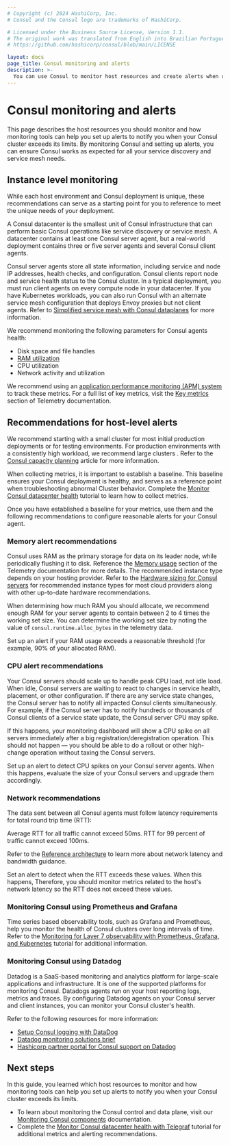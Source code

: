 ```yaml
---
# Copyright (c) 2024 HashiCorp, Inc.
# Consul and the Consul logo are trademarks of HashiCorp.

# Licensed under the Business Source License, Version 1.1.
# The original work was translated from English into Brazilian Portuguese.
# https://github.com/hashicorp/consul/blob/main/LICENSE

layout: docs
page_title: Consul monitoring and alerts
description: >-
  You can use Consul to monitor host resources and create alerts when resource consumption reaches a defined level. Learn about best practices for Consul monitoring and alerts.
---
```


# Consul monitoring and alerts

This page describes the host resources you should monitor and how monitoring tools can help you set up alerts to notify you when your Consul cluster exceeds its limits. By monitoring Consul and setting up alerts, you can ensure Consul works as expected for all your service discovery and service mesh needs.

## Instance level monitoring

While each host environment and Consul deployment is unique, these recommendations can serve as a starting point for you to reference to meet the unique needs of your deployment.

A Consul datacenter is the smallest unit of Consul infrastructure that can perform basic Consul operations like service discovery or service mesh. A datacenter contains at least one Consul server agent, but a real-world deployment contains three or five server agents and several Consul client agents.

Consul server agents store all state information, including service and node IP addresses, health checks, and configuration. Consul clients report node and service health status to the Consul cluster. In a typical deployment, you must run client agents on every compute node in your datacenter. If you have Kubernetes workloads, you can also run Consul with an alternate service mesh configuration that deploys Envoy proxies but not client agents. Refer to [Simplified service mesh with Consul dataplanes](/consul/docs/architecture/control-plane/dataplane) for more information.

We recommend monitoring the following parameters for Consul agents health:

- Disk space and file handles
- [RAM utilization](/consul/docs/reference/agent/telemetry#memory-usage)
- CPU utilization
- Network activity and utilization

We recommend using an [application performance monitoring (APM) system](#monitoring-tools) to track these metrics. For a full list of key metrics, visit the [Key metrics](/consul/docs/reference/agent/telemetry#key-metrics) section of Telemetry documentation.

## Recommendations for host-level alerts

We recommend starting with a small cluster for most initial production deployments or for testing environments. For production environments with a consistently high workload, we recommend large clusters . Refer to the [Consul capacity planning](/well-architected-framework/reliability/reliability-consul-capacity-planning#minimum-hardware-requirements) article for more information.

When collecting metrics, it is important to establish a baseline. This baseline ensures your Consul deployment is healthy, and serves as a reference point when troubleshooting abnormal Cluster behavior. Complete the [Monitor Consul datacenter health](/consul/tutorials/day-2-operations/monitor-datacenter-health#how-to-collect-metrics) tutorial to learn how to collect metrics.

Once you have established a baseline for your metrics, use them and the following recommendations to configure reasonable alerts for your Consul agent.

### Memory alert recommendations

Consul uses RAM as the primary storage for data on its leader node, while periodically flushing it to disk. Reference the [Memory usage](/consul/docs/reference/agent/telemetry#memory-usage) section of the Telemetry documentation for more details. The recommended instance type depends on your hosting provider. Refer to the [Hardware sizing for Consul servers](/consul/tutorials/production-deploy/reference-architecture#hardware-sizing-for-consul-servers) for recommended instance types for most cloud providers along with other up-to-date hardware recommendations.

When determining how much RAM you should allocate, we recommend enough RAM for your server agents to contain between 2 to 4 times the working set size. You can determine the working set size by noting the value of `consul.runtime.alloc_bytes` in the telemetry data.

Set up an alert if your RAM usage exceeds a reasonable threshold (for example, 90% of your allocated RAM).

### CPU alert recommendations

Your Consul servers should scale up to handle peak CPU load, not idle load. When idle, Consul servers are waiting to react to changes in service health, placement, or other configuration. If there are any service state changes, the Consul server has to notify all impacted Consul clients simultaneously. For example, if the Consul server has to notify hundreds or thousands of Consul clients of a service state update, the Consul server CPU may spike.

If this happens, your monitoring dashboard will show a CPU spike on all servers immediately after a big registration/deregistration operation. This should not happen — you should be able to do a rollout or other high-change operation without taxing the Consul servers.

Set up an alert to detect CPU spikes on your Consul server agents. When this happens, evaluate the size of your Consul servers and upgrade them accordingly.

### Network recommendations

The data sent between all Consul agents must follow latency requirements for total round trip time (RTT):

Average RTT for all traffic cannot exceed 50ms.
RTT for 99 percent of traffic cannot exceed 100ms.

Refer to the [Reference architecture](/consul/tutorials/production-deploy/reference-architecture#network-latency-and-bandwidth) to learn more about network latency and bandwidth guidance.

Set an alert to detect when the RTT exceeds these values. When this happens, Therefore, you should monitor metrics related to the host's network latency so the RTT does not exceed these values.

### Monitoring Consul using Prometheus and Grafana

Time series based observability tools, such as Grafana and Prometheus, help you monitor the health of Consul clusters over long intervals of time. Refer to the
[Monitoring for Layer 7 observability with Prometheus, Grafana, and Kubernetes](/consul/tutorials/day-2-operations/kubernetes-layer7-observability) tutorial for additional information.

### Monitoring Consul using Datadog

Datadog is a SaaS-based monitoring and analytics platform for large-scale applications and infrastructure. It is one of the supported platforms for monitoring Consul. Datadogs agents run on your host reporting logs, metrics and traces. By configuring Datadog agents on your Consul server and client instances, you can monitor your Consul cluster's health.

Refer to the following resources for more information:

- [Setup Consul logging with DataDog](https://www.datadoghq.com/blog/consul-datadog/)
- [Datadog monitoring solutions brief](https://www.datocms-assets.com/2885/1576713622-datadog-consul.pdf)
- [Hashicorp partner portal for Consul support on Datadog](https://www.hashicorp.com/partners/tech/datadog#consul)

## Next steps

In this guide, you learned which host resources to monitor and how monitoring tools can help you set up alerts to notify you when your Consul cluster exceeds its limits.

- To learn about monitoring the Consul control and data plane, visit our [Monitoring Consul components](/well-architected-framework/reliability/reliability-consul-monitoring-consul-components) documentation.
- Complete the [Monitor Consul datacenter health with Telegraf](/consul/tutorials/day-2-operations/monitor-health-telegraf) tutorial for additional metrics and alerting recommendations.
